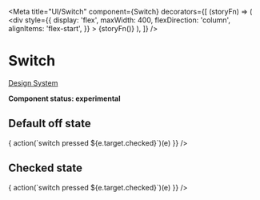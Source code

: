 
<Meta
  title="UI/Switch"
  component={Switch}
  decorators={[
    (storyFn) => (
      <div
        style={{
          display: 'flex',
          maxWidth: 400,
          flexDirection: 'column',
          alignItems: 'flex-start',
        }}
      >
        {storyFn()}
      </div>
    ),
  ]}
/>

# Switch

[Design System](https://designsystem.amsterdam.nl/7awj1hc9f/p/647350-toggle)

**Component status: experimental**

## Default off state

<Preview>
  <Story name="Default">
    <Fragment>
      <Switch
        id="default"
        onChange={(e) => {
          action(`switch pressed ${e.target.checked}`)(e)
        }}
      />
    </Fragment>
  </Story>
</Preview>

## Checked state

<Preview>
  <Story name="Checked">
    <Fragment>
      <Switch
        id="checked"
        defaultChecked="checked"
        onChange={(e) => {
          action(`switch pressed ${e.target.checked}`)(e)
        }}
      />
    </Fragment>
  </Story>
</Preview>
